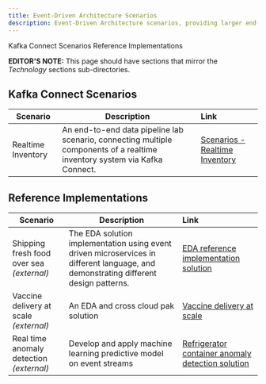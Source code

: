 ```yaml
---
title: Event-Driven Architecture Scenarios
description: Event-Driven Architecture scenarios, providing larger end-to-end deployments for Apache Kafka-based solutions.
---
```


<AnchorLinks>
  <AnchorLink>Kafka Connect Scenarios</AnchorLink>
  <AnchorLink>Reference Implementations</AnchorLink>
</AnchorLinks>

<InlineNotification><strong>EDITOR'S NOTE:</strong> This page should have sections that mirror the <em>Technology</em> sections sub-directories.</InlineNotification>

## Kafka Connect Scenarios

| Scenario                           | Description         | Link        |
| --------------------------------| ------------------  |:----------- |
| Realtime Inventory | An end-to-end data pipeline lab scenario, connecting multiple components of a realtime inventory system via Kafka Connect. | [Scenarios - Realtime Inventory](/scenarios/realtime-inventory/) |


## Reference Implementations

| Scenario                           | Description         | Link        |
| --------------------------------| ------------------  |:----------- |
| Shipping fresh food over sea _(external)_ | The EDA solution implementation using event driven microservices in different language, and demonstrating different design patterns. | [EDA reference implementation solution](https://ibm-cloud-architecture.github.io/refarch-kc/)|
| Vaccine delivery at scale _(external)_ | An EDA and cross cloud pak solution | [Vaccine delivery at scale](https://ibm-cloud-architecture.github.io/vaccine-solution-main/)
| Real time anomaly detection _(external)_ | Develop and apply machine learning predictive model on event streams | [Refrigerator container anomaly detection solution](https://ibm-cloud-architecture.github.io/refarch-reefer-ml/)|
